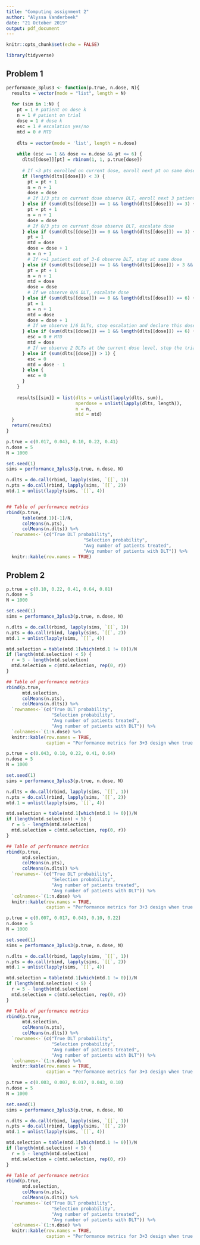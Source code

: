 ```yaml
---
title: "Computing assignment 2"
author: "Alyssa Vanderbeek"
date: "21 October 2019"
output: pdf_document
---
```


```r
knitr::opts_chunk$set(echo = FALSE)

library(tidyverse)
```

## Problem 1

```r

performance_3plus3 <- function(p.true, n.dose, N){
  results = vector(mode = "list", length = N)
  
  for (sim in 1:N) {
    pt = 1 # patient on dose k
    n = 1 # patient on trial
    dose = 1 # dose k
    esc = 1 # escalation yes/no
    mtd = 0 # MTD
    
    dlts = vector(mode = 'list', length = n.dose)
    
    while (esc == 1 && dose <= n.dose && pt <= 6) {
      dlts[[dose]][pt] = rbinom(1, 1, p.true[dose])
      
      # If <3 pts enrolled on current dose, enroll next pt on same dose
      if (length(dlts[[dose]]) < 3) {
        pt = pt + 1
        n = n + 1
        dose = dose
        # If 1/3 pts on current dose observe DLT, enroll next 3 patients on same dose
      } else if (sum(dlts[[dose]]) == 1 && length(dlts[[dose]]) == 3) {
        pt = pt + 1
        n = n + 1
        dose = dose
        # If 0/3 pts on current dose observe DLT, escalate dose
      } else if (sum(dlts[[dose]]) == 0 && length(dlts[[dose]]) == 3) {
        pt = 1
        mtd = dose
        dose = dose + 1
        n = n + 1
        # If <=1 patient out of 3-6 observe DLT, stay at same dose
      } else if (sum(dlts[[dose]]) <= 1 && length(dlts[[dose]]) > 3 && length(dlts[[dose]]) < 6) {
        pt = pt + 1
        n = n + 1
        mtd = dose
        dose = dose
        # If we observe 0/6 DLT, escalate dose
      } else if (sum(dlts[[dose]]) == 0 && length(dlts[[dose]]) == 6) {
        pt = 1
        n = n + 1
        mtd = dose
        dose = dose + 1
        # If we observe 1/6 DLTs, stop escalation and declare this dose level the MTD
      } else if (sum(dlts[[dose]]) == 1 && length(dlts[[dose]]) == 6) {
        esc = 0 # MTD
        mtd = dose
        # If we observe 2 DLTs at the current dose level, stop the trial and declare the previous dose the MTD
      } else if (sum(dlts[[dose]]) > 1) {
        esc = 0 
        mtd = dose - 1
      } else {
        esc = 0
      }
    }
    
    results[[sim]] = list(dlts = unlist(lapply(dlts, sum)),
                          nperdose = unlist(lapply(dlts, length)),
                          n = n,
                          mtd = mtd)
  }
  return(results)
}
```


```r
p.true = c(0.017, 0.043, 0.10, 0.22, 0.41)
n.dose = 5
N = 1000

set.seed(1)
sims = performance_3plus3(p.true, n.dose, N)

n.dlts = do.call(rbind, lapply(sims, `[[`, 1))
n.pts = do.call(rbind, lapply(sims, `[[`, 2))
mtd.1 = unlist(lapply(sims, `[[`, 4))


## Table of performance metrics
rbind(p.true,
      table(mtd.1)[-1]/N,
      colMeans(n.pts),
      colMeans(n.dlts)) %>%
  `rownames<-`(c("True DLT probability",
                             "Selection probability",
                             "Avg number of patients treated",
                             "Avg number of patients with DLT")) %>%
  knitr::kable(row.names = TRUE)
```


## Problem 2

```r
p.true = c(0.10, 0.22, 0.41, 0.64, 0.81)
n.dose = 5
N = 1000

set.seed(1)
sims = performance_3plus3(p.true, n.dose, N)

n.dlts = do.call(rbind, lapply(sims, `[[`, 1))
n.pts = do.call(rbind, lapply(sims, `[[`, 2))
mtd.1 = unlist(lapply(sims, `[[`, 4))

mtd.selection = table(mtd.1[which(mtd.1 != 0)])/N
if (length(mtd.selection) < 5) {
  r = 5 - length(mtd.selection)
  mtd.selection = c(mtd.selection, rep(0, r))
}

## Table of performance metrics
rbind(p.true,
      mtd.selection,
      colMeans(n.pts),
      colMeans(n.dlts)) %>%
  `rownames<-`(c("True DLT probability",
                 "Selection probability",
                 "Avg number of patients treated",
                 "Avg number of patients with DLT")) %>%
  `colnames<-`(1:n.dose) %>%
  knitr::kable(row.names = TRUE,
               caption = "Performance metrics for 3+3 design when true DLT rates are p=0.10, 0.22, 0.41, 0.64, 0.81")
```

```r
p.true = c(0.043, 0.10, 0.22, 0.41, 0.64)
n.dose = 5
N = 1000

set.seed(1)
sims = performance_3plus3(p.true, n.dose, N)

n.dlts = do.call(rbind, lapply(sims, `[[`, 1))
n.pts = do.call(rbind, lapply(sims, `[[`, 2))
mtd.1 = unlist(lapply(sims, `[[`, 4))

mtd.selection = table(mtd.1[which(mtd.1 != 0)])/N
if (length(mtd.selection) < 5) {
  r = 5 - length(mtd.selection)
  mtd.selection = c(mtd.selection, rep(0, r))
}

## Table of performance metrics
rbind(p.true,
      mtd.selection,
      colMeans(n.pts),
      colMeans(n.dlts)) %>%
  `rownames<-`(c("True DLT probability",
                 "Selection probability",
                 "Avg number of patients treated",
                 "Avg number of patients with DLT")) %>%
  `colnames<-`(1:n.dose) %>%
  knitr::kable(row.names = TRUE,
               caption = "Performance metrics for 3+3 design when true DLT rates are p=0.043, 0.10, 0.22, 0.41, 0.64")
```


```r
p.true = c(0.007, 0.017, 0.043, 0.10, 0.22)
n.dose = 5
N = 1000

set.seed(1)
sims = performance_3plus3(p.true, n.dose, N)

n.dlts = do.call(rbind, lapply(sims, `[[`, 1))
n.pts = do.call(rbind, lapply(sims, `[[`, 2))
mtd.1 = unlist(lapply(sims, `[[`, 4))

mtd.selection = table(mtd.1[which(mtd.1 != 0)])/N
if (length(mtd.selection) < 5) {
  r = 5 - length(mtd.selection)
  mtd.selection = c(mtd.selection, rep(0, r))
}

## Table of performance metrics
rbind(p.true,
      mtd.selection,
      colMeans(n.pts),
      colMeans(n.dlts)) %>%
  `rownames<-`(c("True DLT probability",
                 "Selection probability",
                 "Avg number of patients treated",
                 "Avg number of patients with DLT")) %>%
  `colnames<-`(1:n.dose) %>%
  knitr::kable(row.names = TRUE,
               caption = "Performance metrics for 3+3 design when true DLT rates are p=0.007, 0.017, 0.043, 0.10, 0.22")
```



```r
p.true = c(0.003, 0.007, 0.017, 0.043, 0.10)
n.dose = 5
N = 1000

set.seed(1)
sims = performance_3plus3(p.true, n.dose, N)

n.dlts = do.call(rbind, lapply(sims, `[[`, 1))
n.pts = do.call(rbind, lapply(sims, `[[`, 2))
mtd.1 = unlist(lapply(sims, `[[`, 4))

mtd.selection = table(mtd.1[which(mtd.1 != 0)])/N
if (length(mtd.selection) < 5) {
  r = 5 - length(mtd.selection)
  mtd.selection = c(mtd.selection, rep(0, r))
}

## Table of performance metrics
rbind(p.true,
      mtd.selection,
      colMeans(n.pts),
      colMeans(n.dlts)) %>%
  `rownames<-`(c("True DLT probability",
                 "Selection probability",
                 "Avg number of patients treated",
                 "Avg number of patients with DLT")) %>%
  `colnames<-`(1:n.dose) %>%
  knitr::kable(row.names = TRUE,
               caption = "Performance metrics for 3+3 design when true DLT rates are p=0.003, 0.007, 0.017, 0.043, 0.10")
```